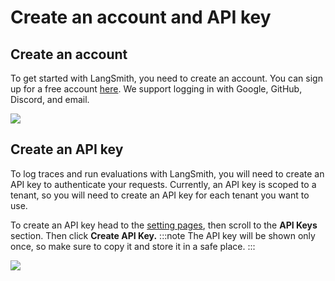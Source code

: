 # Create an account and API key

## Create an account

To get started with LangSmith, you need to create an account. You can sign up for a free account [here](https://smith.langchain.com).
We support logging in with Google, GitHub, Discord, and email.

![](../static/create_account.png)

## Create an API key

To log traces and run evaluations with LangSmith, you will need to create an API key to authenticate your requests.
Currently, an API key is scoped to a tenant, so you will need to create an API key for each tenant you want to use.

To create an API key head to the [setting pages](https://smith.langchain.com/settings), then scroll to the **API Keys** section. Then click **Create API Key.**
:::note
The API key will be shown only once, so make sure to copy it and store it in a safe place.
:::

![](../static/create_api_key.png)